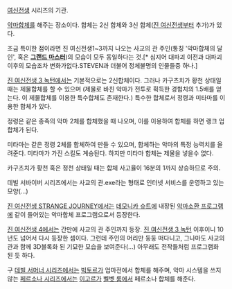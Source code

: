 [[여신전생]] 시리즈의 기관.

[[악마합체]]를 해주는 장소이다.  합체는 2신 합체와 3신 합체([[진 여신전생]]부터 추가)가 있다.

조금 특이한 점이라면 진 여신전생1~3까지 나오는 사교의 관 주인(통칭 '악마합체의 달인', 혹은 '''[[그랜드 마스터]]''')의 모습이 모두 동일하다는 것.[* 심지어 대파괴 이전과 대파괴 이후의 모습조차 변화가없다.STEVEN과 더불어 정체불명의 인물들중 하나.]

[[진 여신전생 3 녹턴]]에서는 기본적으로는 2신합체이다. 그러나 카구츠치가 황천 상태일 때는 제물합체를 할 수 있으며 (제물로 바친 악마가 전투로 획득한 경험치의 1.5배를 얻는다. 이 제물합체를 이용한 특수합체도 존재한다.) 특수한 합체로서 정령과 미타마를 이용한 합체가 있다.

정령은 같은 종족의 악마 2체를 합체했을 때 나오며, 이를 이용하여 합체를 하면 랭크 업 합체가 된다.

미타마는 같은 정령 2체를 합체하여 만들 수 있으며, 합체하는 악마의 특정 능력치를 올려준다. 미타마가 가진 스킬도 계승된다. 하지만 미타마 합체는 제물을 넣을수 없다.

카구츠치가 황천 혹은 정천 상태일 때는 합체 사고율이 16분의 1까지 상승하므로 주의.

데빌 서바이버 시리즈에서는 사교의 관.exe라는 형태로 인터넷 서비스를 운영하고 있는 모양(...)

[[진 여신전생 STRANGE JOURNEY]]에서는 [[데모니카 슈트]]에 내장된 [[악마소환 프로그램]]에 같이 들어있는 악마합체 프로그램으로서 등장한다.

[[진 여신전생 4]]에서는 간만에 사교의 관 주인까지 등장. [[진 여신전생 3 녹턴]] 이후이니 10년도 넘어서 다시 등장한 셈이다. 그런데 주인의 머리만 둥둥 떠다니고, 그나마도 사교의 관과 함께 3D블록화 된 기묘한 모습을 보여준다(...) 아무래도 전작들처럼 프로그램화 된 듯 하다.

구 [[데빌 서머너 시리즈]]에서는 [[빅토르]]가 업마전에서 합체를 해주며, 악마 시스템을 쓰지않는 [[페르소나 시리즈]]에서는 [[이고르]]가 [[벨벳 룸]]에서 페르소나 합체를 해준다.
